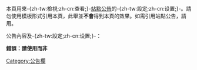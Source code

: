 <noinclude>本頁用來-{zh-tw:檢視;zh-cn:查看;}-[[Template:AdvancedSiteNotices|站點公告]]的-{zh-tw:設定;zh-cn:设置;}-。請勿使用模板形式引用本頁，此舉並'''不會'''得到本頁的效果。如需引用站點公告，請用{{tl|AdvancedSiteNotices}}。

公告內容及-{zh-tw:設定;zh-cn:设置;}-：
{{AdvancedSiteNotices}}

[[Category:公告欄]]</noinclude><includeonly><strong class="error">錯誤：請使用{{tl|AdvancedSiteNotices}}而非{{tl|AdvancedSiteNotices/viewer}}</strong></includeonly>